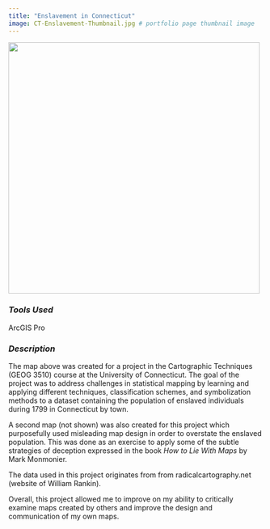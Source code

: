 ```yaml
---
title: "Enslavement in Connecticut"
image: CT-Enslavement-Thumbnail.jpg # portfolio page thumbnail image
---
```


![](CT-Enslavement-Map.png){fig-align="center" width="497"}

### *Tools Used*

[ArcGIS Pro]{.badge .rounded-pill .bg-success}

### *Description*

The map above was created for a project in the Cartographic Techniques (GEOG 3510) course at the University of Connecticut. The goal of the project was to address challenges in statistical mapping by learning and applying different techniques, classification schemes, and symbolization methods to a dataset containing the population of enslaved individuals during 1799 in Connecticut by town.

A second map (not shown) was also created for this project which purposefully used misleading map design in order to overstate the enslaved population. This was done as an exercise to apply some of the subtle strategies of deception expressed in the book *How to Lie With Maps* by Mark Monmonier.

The data used in this project originates from from radicalcartography.net (website of William Rankin).

Overall, this project allowed me to improve on my ability to critically examine maps created by others and improve the design and communication of my own maps.
